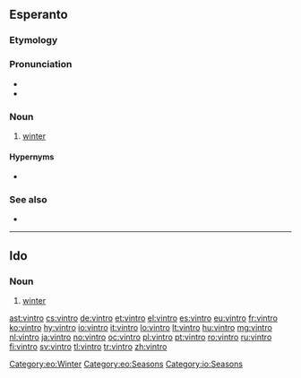 ==Esperanto==
===Etymology===
{{etyl|gem|eo}}

===Pronunciation===
* {{IPA|/ˈvintro/|lang=eo}}
* {{hyphenation|vin|tro}}

===Noun===
{{eo-noun}}

# [[winter]]

====Hypernyms====
* {{l|eo|sezono|gloss=season}}

===See also===
* {{list:seasons/eo}}

[[Category:eo:Winter]]
[[Category:eo:Seasons]]
{{eo BRO|4}}
{{eo GCSE|0}}
{{Universala Vortaro}}
----

==Ido==

===Noun===
{{io-noun|vintr}}

# [[winter]]

[[Category:io:Seasons]]

[[ast:vintro]]
[[cs:vintro]]
[[de:vintro]]
[[et:vintro]]
[[el:vintro]]
[[es:vintro]]
[[eu:vintro]]
[[fr:vintro]]
[[ko:vintro]]
[[hy:vintro]]
[[io:vintro]]
[[it:vintro]]
[[lo:vintro]]
[[lt:vintro]]
[[hu:vintro]]
[[mg:vintro]]
[[nl:vintro]]
[[ja:vintro]]
[[no:vintro]]
[[oc:vintro]]
[[pl:vintro]]
[[pt:vintro]]
[[ro:vintro]]
[[ru:vintro]]
[[fi:vintro]]
[[sv:vintro]]
[[tl:vintro]]
[[tr:vintro]]
[[zh:vintro]]